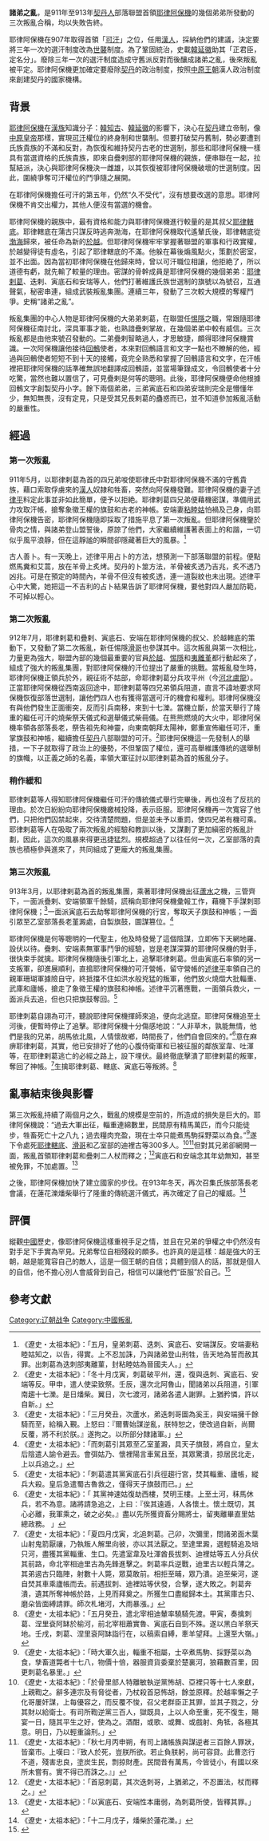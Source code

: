 {{expand|time=2016-10-17T10:23:09+00:00}}
'''諸弟之亂'''，是911年至913年[[契丹人|契丹人]]部落聯盟首領[[耶律阿保機|耶律阿保機]]的幾個弟弟所發動的三次叛亂合稱，均以失敗告終。

耶律阿保機在907年取得首領「[[可汗|可汗]]」之位，任用[[漢人|漢人]]，採納他們的建議，決定要將三年一次的選汗制度改為[[世襲|世襲]]制度。為了鞏固統治，史載[[韓延徽|韓延徽]]助其「正君臣，定名分」。廢除三年一次的選汗制度造成守舊派反對而後釀成諸弟之亂，後來叛亂被平定。耶律阿保機更加確定要廢除[[契丹|契丹]]的政治制度，按照[[中原王朝|中原王朝]]漢人政治制度來創建契丹的國家機構。

== 背景 ==
[[耶律阿保機|耶律阿保機]]在[[漢族|漢族]]知識分子：[[韓知古|韓知古]]、[[韓延徽|韓延徽]]的影響下，決心在[[契丹|契丹]]建立帝制，像[[中原|中原]][[皇帝|皇帝]]那樣，實現[[可汗|可汗]]權位的終身制和世襲制。但要打破契丹舊制，勢必要遭到氏族貴族的不滿和反對，為恢復和維持契丹古老的世選制，那些和耶律阿保機一樣具有當選資格的氏族貴族，即來自疊剌部的耶律阿保機的親族，便串聯在一起，拉幫結派，決心與耶律阿保機決一雌雄，以其恢復被耶律阿保機破壞的世選制度。因此，圍繞爭奪可汗權位的鬥爭隨之展開。

在耶律阿保機擔任可汗的第五年，仍然“久不受代”，沒有想要改選的意思。耶律阿保機不肯交出權力，其他人便沒有當選的機會。

耶律阿保機的親族中，最有資格和能力與耶律阿保機進行較量的是其叔父[[耶律轄底|耶律轄底]]。耶律轄底在蒲古只謀反時逃奔渤海，在耶律阿保機取代遙輦氏後，耶律轄底從[[渤海|渤海]]歸來，被任命為新的[[於越|於越]]。但耶律阿保機牢牢掌握著聯盟的軍事和行政實權，於越變得徒有虛名，引起了耶律轄底的不滿。他躲在幕後煽風點火，策劃於密室，並不出面。因為當初耶律阿保機在他歸來時，曾以可汗職位相讓，他拒絶了，所以道德有虧，就先輸了較量的理由。密謀的骨幹成員是耶律阿保機的幾個弟弟：[[耶律剌葛|耶律剌葛]]、迭剌、寅底石和安瑞等人，他們打著維護氏族世選制的旗號以為號召，互通聲氣，秘密串連，組成武裝叛亂集團。連續三年，發動了三次較大規模的奪權鬥爭。史稱“諸弟之亂”。

叛亂集團的中心人物是耶律阿保機的大弟弟剌葛，在聯盟任[[惕隱|惕隱]]之職，常跟隨耶律阿保機征南討北，深具軍事才能，也熟諳疊剌掌故，在幾個弟弟中較有威信。三次叛亂都是由他來號召發動的。二弟疊剌智略過人，才思敏捷，頗得耶律阿保機賞識。一次阿保機讓他接待[[回鶻|回鶻]]使者，本來對回鶻語言和文字一點也不瞭解的他，經過與回鶻使者短短不到十天的接觸，竟完全熟悉和掌握了回鶻語言和文字，在汗帳裡把耶律阿保機的話準確無誤地翻譯成回鶻語，並當場筆錄成文，令回鶻使者十分吃驚，當然也難以置信了，可見疊剌是何等的聰明。此後，耶律阿保機便命他根據回鶻文字創製契丹小字。餘下兩個弟弟，三弟寅底石和四弟安瑞則完全是懵懂年少，無知無畏，沒有定見，只是受其兄長剌葛的蠱惑而已，並不知道參加叛亂活動的嚴重性。

== 經過 ==
=== 第一次叛亂 ===
911年5月，以耶律剌葛為首的四兄弟唆使耶律氏中對耶律阿保機不滿的守舊貴族，藉口索取俘虜來的[[漢人|漢人]]奴隷和牲畜，突然向阿保機發難。耶律阿保機的妻子[[述律平|述律平]]料定此事並非如此簡單，便予以拒絶。耶律剌葛四兄弟便藉機密謀，準備用武力攻取汗帳，搶奪象徵王權的旗鼓和古老的神帳。安端妻[[粘睦姑|粘睦姑]]怕禍及己身，向耶律阿保機告密，耶律阿保機隨即採取了措施平息了第一次叛亂。但耶律阿保機鑒於骨肉之情，與諸弟登山盟誓後，原諒了他們，大家繼續維護著表面上的和諧，一切似乎風平浪靜，但在這靜謐的瞬間卻隱藏著巨大的風暴。<ref>《遼史・太祖本紀》：「五月，皇弟刺葛、迭刺、寅底石、安端謀反。安端妻粘睦姑知之，以告，得實。上不忍加誅，乃與諸弟登山刑牲，告天地為誓而赦其罪。出刺葛為迭刺部夷離菫，封粘睦姑為晉國夫人。」</ref>

古人善卜。有一天晚上，述律平用占卜的方法，想預測一下部落聯盟的前程。便點燃馬糞和艾蒿，放在羊骨上炙烤。契丹的卜筮方法，羊骨被炙透乃吉兆，炙不透乃凶兆。可是在預定的時間內，羊骨不但沒有被炙透，連一道裂紋也未出現。述律平心中大驚，她把這一不吉利的占卜結果告訴了耶律阿保機，要他對四人嚴加防範，不可掉以輕心。

=== 第二次叛亂 ===
912年7月，耶律剌葛和疊剌、寅底石、安端在耶律阿保機的叔父、於越轄底的策動下，又發動了第二次叛亂，新任惕隱[[滑哥|滑哥]]也參謀其中。這次叛亂與第一次相比，力量更為強大，聯盟內部的幾個最重要的官員[[於越|於越]]、[[惕隱|惕隱]]和[[夷離堇|夷離堇]]都行動起來了，組成了強大的叛亂集團，對耶律阿保機的汗位提出了嚴重的挑戰。當叛亂發生時，耶律阿保機正領兵於外，親征術不姑部，命耶律剌葛分兵攻平州（今[[河北|河北]][[盧龍|盧龍]]）。正當耶律阿保機從西南返回途中，耶律剌葛等四兄弟領兵阻道，直言不諱地要求阿保機恢復部落世選制，讓他們四人也有獲得當選可汗的機會和權利。耶律阿保機沒有與他們發生正面衝突，反而引兵南移，來到十七濼。當機立斷，於當天舉行了隆重的繼任可汗的燒柴祭天儀式和選舉儀式柴冊儀。在熊熊燃燒的大火中，耶律阿保機率領各部落長老，祭告祖先和神靈，向東南朝拜太陽神，鄭重宣佈繼任可汗，重掌旗鼓和神帳，繼續擔任[[契丹|契丹]]八部聯盟的可汗。<ref>《遼史・太祖本紀》：「冬十月戊寅，刺葛破平州，還，復與迭刺、寅底石、安端等反。甲申，遣人使梁致祭。壬辰，還次北阿魯山，聞諸弟以兵阻道，引軍南趨十七濼。是日燔柴。翼日，次七渡河，諸弟各遣人謝罪。上猶矜憐，許以自新。」</ref>耶律阿保機這一先發制人的舉措，一下子就取得了政治上的優勢，不但鞏固了權位，還可高舉維護傳統的選舉制的旗幟，以正義之師的名義，率領大軍征討以耶律剌葛為首的叛亂分子。

=== 稍作緩和 ===
耶律剌葛等人得知耶律阿保機繼任可汗的傳統儀式舉行完畢後，再也沒有了反抗的理由。於次日紛紛向耶律阿保機繳械投降，表示臣服。耶律阿保機再一次寬容了他們，只把他們囚禁起來，交待清楚問題，但是並未予以重罰，使四兄弟有機可乘。耶律剌葛等人在吸取了兩次叛亂的經驗和教訓以後，又謀劃了更加縝密的叛亂計劃，因此，這次的風暴來得更迅捷猛烈。規模超過了以往任何一次，乙室部落的貴族也積極參與進來了，共同組成了更龐大的叛亂集團。

=== 第三次叛亂 ===
913年3月，以耶律剌葛為首的叛亂集團，乘著耶律阿保機出征[[蘆水|蘆水]]之機，三管齊下，一面派疊剌、安端領軍千餘騎，謊稱向耶律阿保機彙報工作，藉機下手謀刺耶律阿保機；<ref>《遼史・太祖本紀》：「三月癸丑，次蘆水，弟迭刺哥圖為奚王，與安端擁千餘騎而至，給稱入覲。上怒曰：『爾曹始謀逆亂，朕特恕之，使改過自新，尚爾反覆，將不利於朕。』遂拘之。以所部分隸諸軍。」</ref>一面派寅底石去劫奪耶律阿保機的行宮，奪取天子旗鼓和神帳；一面引眾至乙室部落長老堇澱處，自製旗鼓，圖謀篡位。<ref>《遼史・太祖本紀》：「而刺葛引其眾至乙室堇澱，具天子旗鼓，將自立，皇太后陰遣人諭令避去。會弭姑乃、懷裡陽言車駕且至，其眾驚潰，掠居民北走，上以兵追之。」</ref>

耶律阿保機是何等聰明的一代聖主，他及時發覺了這個陰謀，立即佈下天網地羅、設伏以待。疊剌、安端素無軍事鬥爭的經驗，豈是老謀深算的耶律阿保機的對手，很快束手就擒。耶律阿保機隨後引軍北上，追擊耶律剌葛。但由寅底石率領的另一支叛軍，卻進展順利，直搗耶律阿保機的可汗營帳，留守營帳的[[述律平|述律平]]率領自己的親軍珊瑚軍據險自守，終抵擋不住如洪水般兇猛的叛軍，他們放火燒燬大批輜重、武庫和廬帳，搶走了象徵王權的旗鼓和神帳。述律平沉著應戰，一面領兵救火，一面派兵去追，但也只把旗鼓奪回。<ref>《遼史・太祖本紀》：「刺葛遣其黨寅底石引兵徑趨行宮，焚其輜重、廬帳，縱兵大殺。皇后急遣蜀古魯救之，僅得天子旗鼓而已。」</ref>

耶律刺葛自詡為可汗，聽說耶律阿保機揮師來追，便向北逃竄。耶律阿保機追至土河後，便暫時停止了追擊。耶律阿保機十分傷感地說：“人非草木，孰能無情，他們是我的兄弟，胡馬依北風，人情懷故鄉，時間長了，他們自會回來的。”<ref>《遼史・太祖本紀》：「 其黨神速姑復劫西樓，焚明王樓。上至土河，秣馬休兵，若不為意。諸將請急追之，上曰：『俟其遠遁，人各懷土。懷土既切，其心必離，我軍乘之，破之必矣。』盡以先所獲資畜分賜將士，留夷離畢直里姑總政務。 」</ref>意在麻痹耶律剌葛，其實，他已安排好了他的心腹侍衛軍和已被征服的鄰族室韋、吐渾等，在耶律剌葛逃亡的必經之路上，設下埋伏。最終徹底擊潰了耶律剌葛的叛軍，奪回了神帳。<ref>《遼史・太祖本紀》：「夏四月戊寅，北追刺葛。己卯，次彌里，問諸弟面木葉山射鬼箭厭禳，乃執叛人解里向彼，亦以其法厭之。至達里澱，選輕騎追及培只河，盡獲其黨輜重、生口。先遣室韋及吐渾酋長拔刺、迪裡姑等五人分兵伏其前路，命北宰相迪里古為先鋒進擊之。刺葛率兵逆戰，迪里古以輕兵薄之。其弟遏古只臨陣，射數十人斃，眾莫敢前。相拒至晡，眾乃潰。追至柴河，遂自焚其車乘廬帳而去。前遇拔刺、迪裡姑等伏發，合擊，遂大敗之。刺葛奔潰，遺其所奪神帳於路，上見而拜奠之。所獲生口盡縱歸本土。其黨庫古只、磨朵皆面縛請罪。師次札堵河，大雨暴漲。」</ref>生擒耶律剌葛、轄底、寅底石等叛將。<ref>《遼史・太祖本紀》：「五月癸丑，遣北宰相迪輦率驍騎先渡。甲寅，奏擒刺葛、涅里袞阿缽於榆河，前北宰相蕭實魯、寅底石自剄不殊。遂以黑白羊祭天地。壬戌，刺葛、涅里袞阿缽詣行在，以稿索自縛，牽羊望拜。上還至大嶺。」</ref>

== 亂事結束後與影響 ==
第三次叛亂持續了兩個月之久，戰亂的規模是空前的，所造成的損失是巨大的。耶律阿保機說：“過去大軍出征，輜重連綿數里，民間原有精馬萬匹，而今只能徒步，牲畜死亡十之八九；過去糧肉充盈，現在士卒只能煮馬駒採野菜以為食。”<ref>《遼史・太祖本紀》：「時大軍久出，輜重不相屬，士卒煮馬駒、採野菜以為食，孳畜道斃者十七八，物價十倍，器服資貨委棄於楚裏河，狼藉數百里，因更刺葛名暴里。」</ref>遂下令處死[[耶律轄底|耶律轄底]]、[[滑哥|滑哥]]和乙室部的迪裡古等300多人。<ref>《遼史・太祖本紀》：「於骨里部人特離敏執逆黨怖胡、亞裡只等十七人來獻，上親鞫之。辭多連宗及有脅從者，乃杖殺首惡怖胡，餘並原釋。於越率懶之子化哥屢奸謀，上每優容之，而反覆不悛，召父老群臣正其罪，並其子戮之，分其財以給衛士。有司所鞫逆黨三百人，獄既具，上以人命至重，死不復生，賜宴一日，隨其平生之好，使為之。酒酣，或歌、或舞、或戲射、角牴，各極其意。明日，乃以輕重論刑。」</ref><ref>《遼史・太祖本紀》：「秋七月丙申朔，有司上諸帳族與謀逆者三百餘人罪狀，皆棄市。上嘆曰：『致人於死，豈朕所欲。若止負朕躬，尚可容貸。此曹恣行不道，殘害忠良，塗炭生民，剽掠財產。民間昔有萬馬，今皆徒小，有國以來所未嘗有。實不得已而誅之。』」</ref>但對其兄弟卻網開一面，叛亂首領耶律剌葛和疊剌二人杖而釋之；<ref>《遼史・太祖本紀》：「首惡刺葛，其次迭刺哥，上猶弟之，不忍置法，杖而釋之。」</ref>寅底石和安端念其年幼無知，甚至被免罪，不加處置。<ref>《遼史・太祖本紀》：「以寅底石、安端性本庸弱，為刺葛所使，皆釋其罪。」</ref>

之後，耶律阿保機加快了建立國家的步伐。在913年冬天，再次召集氏族部落長老會議，在蓮花濼燔柴舉行了隆重的傳統選汗儀式，再次確定了自己的權威。<ref>《遼史・太祖本紀》：「十二月戊子，燔柴於蓮花濼。」</ref>

== 評價 ==
縱觀[[中國|中國]]歷史，像耶律阿保機這樣重視手足之情，並且在兄弟的爭權之中仍然沒有對手足下手實為罕見。兄弟奪位自相殘殺的頗多。也許真的是這樣：越是強大的王朝，越是能寬容自己的敵人，這是一個王朝的自信；具體到個人的話，那就是個人的自信，他不擔心別人會威脅到自己，相信可以讓他們“臣服”於自己。<ref>{{Cite web |url=http://blog.163.com/njut_wangjian/blog/static/1657964252012424102849584/ |title=辽史之诸弟之乱 |access-date=2016-12-22 |archive-url=https://web.archive.org/web/20161222223734/http://blog.163.com/njut_wangjian/blog/static/1657964252012424102849584/ |archive-date=2016-12-22 |dead-url=yes }}</ref>

==參考文獻==
{{reflist}}

[[Category:辽朝战争|Category:辽朝战争]]
[[Category:中國叛亂|Category:中國叛亂]]
